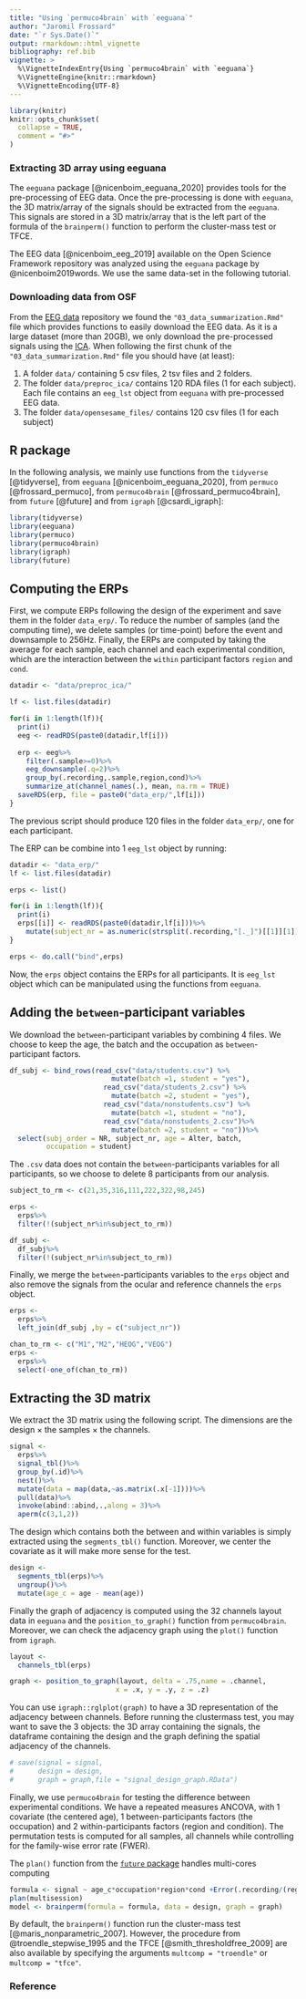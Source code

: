 ```yaml
---
title: "Using `permuco4brain` with `eeguana`"
author: "Jaromil Frossard"
date: "`r Sys.Date()`"
output: rmarkdown::html_vignette
bibliography: ref.bib
vignette: >
  %\VignetteIndexEntry{Using `permuco4brain` with `eeguana`}
  %\VignetteEngine{knitr::rmarkdown}
  %\VignetteEncoding{UTF-8}
---
```


```r
library(knitr)
knitr::opts_chunk$set(
  collapse = TRUE,
  comment = "#>"
)
```


### Extracting 3D array using eeguana

The `eeguana` package [@nicenboim_eeguana_2020] provides tools for the pre-processing of EEG data. Once the pre-processing is done with `eeguana`, the 3D matrix/array of the signals should be extracted from the `eeguana`. This signals are stored in a 3D matrix/array that is the left part of the formula of the `brainperm()` function to perform the cluster-mass test or TFCE.

The EEG data [@nicenboim_eeg_2019] available on the Open Science Framework repository was analyzed using the `eeguana` package by @nicenboim2019words. We use the same data-set in the following tutorial.

### Downloading data from OSF

From the [EEG data](https://osf.io/ut7xq/) repository we found the `"03_data_summarization.Rmd"` file which provides functions to easily download the EEG data. As it is a large dataset (more than 20GB), we only download the pre-processed signals using the [ICA](https://en.wikipedia.org/wiki/Independent_component_analysis). When following the first chunk of the `"03_data_summarization.Rmd"` file you should have (at least):

1. A folder `data/` containing 5 csv files, 2 tsv files and 2 folders. 
2. The folder `data/preproc_ica/` contains 120 RDA files (1 for each subject). Each file contains an `eeg_lst` object from `eeguana` with pre-processed EEG data.
3. The folder `data/opensesame_files/` contains 120 csv files (1 for each subject)


## R package

In the following analysis, we mainly use functions from the `tidyverse` [@tidyverse], from `eeguana` [@nicenboim_eeguana_2020], from `permuco` [@frossard_permuco], from `permuco4brain` [@frossard_permuco4brain], from `future` [@future] and from `igraph` [@csardi_igraph]:

```r
library(tidyverse)
library(eeguana)
library(permuco)
library(permuco4brain)
library(igraph)
library(future)
```


## Computing the ERPs

First, we compute ERPs following the design of the experiment and save them in the folder `data_erp/`. To reduce the number of samples (and the computing time), we delete samples (or time-point) before the event and downsample to 256Hz. Finally, the ERPs are computed by taking the average for each sample, each channel and each experimental condition, which are the interaction between the `within` participant factors `region` and `cond`.



```r
datadir <- "data/preproc_ica/"

lf <- list.files(datadir)

for(i in 1:length(lf)){
  print(i)
  eeg <- readRDS(paste0(datadir,lf[i]))
  
  erp <- eeg%>%
    filter(.sample>=0)%>%
    eeg_downsample(.q=2)%>%
    group_by(.recording,.sample,region,cond)%>%
    summarize_at(channel_names(.), mean, na.rm = TRUE)
  saveRDS(erp, file = paste0("data_erp/",lf[i]))
}
```

The previous script should produce 120 files in the folder `data_erp/`, one for each participant.

The ERP can be combine into 1 `eeg_lst` object by running:

```r
datadir <- "data_erp/"
lf <- list.files(datadir)

erps <- list()

for(i in 1:length(lf)){
  print(i)
  erps[[i]] <- readRDS(paste0(datadir,lf[i]))%>%
    mutate(subject_nr = as.numeric(strsplit(.recording,"[._]")[[1]][1]))
}

erps <- do.call("bind",erps)
```

Now, the `erps` object contains the ERPs for all participants. It is  `eeg_lst` object which can be manipulated using the functions from `eeguana`.

## Adding the `between`-participant variables

We download the `between`-participant variables by combining 4 files. We choose to keep the age, the batch and the occupation as `between`-participant factors. 

```r
df_subj <- bind_rows(read_csv("data/students.csv") %>%
                         mutate(batch =1, student = "yes"),
                       read_csv("data/students_2.csv") %>%
                         mutate(batch =2, student = "yes"),
                       read_csv("data/nonstudents.csv") %>%
                         mutate(batch =1, student = "no"),
                       read_csv("data/nonstudents_2.csv")%>%
                         mutate(batch =2, student = "no"))%>%
  select(subj_order = NR, subject_nr, age = Alter, batch, 
         occupation = student)
```


The `.csv` data does not contain the `between`-participants variables for all participants, so we choose to delete 8 participants from our analysis. 


```r
subject_to_rm <- c(21,35,316,111,222,322,98,245)

erps <- 
  erps%>%
  filter(!(subject_nr%in%subject_to_rm))

df_subj <- 
  df_subj%>%
  filter(!(subject_nr%in%subject_to_rm))
```

Finally, we merge the `between`-participants variables to the `erps` object and also remove the signals from the ocular and reference channels the `erps` object.

```r
erps <- 
  erps%>%
  left_join(df_subj ,by = c("subject_nr"))

chan_to_rm <- c("M1","M2","HEOG","VEOG")
erps <- 
  erps%>%
  select(-one_of(chan_to_rm))
```

## Extracting the 3D matrix

We extract the 3D matrix using the following script. The dimensions are the design $\times$ the samples $\times$ the channels.

```r
signal <- 
  erps%>%
  signal_tbl()%>%
  group_by(.id)%>%
  nest()%>%
  mutate(data = map(data,~as.matrix(.x[-1])))%>%
  pull(data)%>%
  invoke(abind::abind,.,along = 3)%>%
  aperm(c(3,1,2))
```

The design which contains both the between and within variables is simply extracted using the `segments_tbl()` function. Moreover, we center the covariate as it will make more sense for the test.

```r
design <- 
  segments_tbl(erps)%>%
  ungroup()%>%
  mutate(age_c = age - mean(age))
```


Finally the graph of adjacency is computed using the 32 channels layout data in `eeguana` and the `position_to_graph()` function from `permuco4brain`. Moreover, we can check the adjacency graph using the `plot()` function from `igraph`.

```r
layout <- 
  channels_tbl(erps)

graph <- position_to_graph(layout, delta = .75,name = .channel,
                          x = .x, y = .y, z = .z)
```

You can use `igraph::rglplot(graph)` to have a 3D representation of the adjacency between channels.
Before running the clustermass test, you may want to save the 3 objects: the 3D array containing the signals, the dataframe containing the design and the graph defining the spatial adjacency of the channels.

```r
# save(signal = signal,
#      design = design,
#      graph = graph,file = "signal_design_graph.RData")
```

Finally, we use `permuco4brain` for testing the difference between experimental conditions. We have a repeated measures ANCOVA, with 1 covariate (the centered age), 1 between-participants factors (the occupation) and 2 within-participants factors (region and condition). The permutation tests is computed for all samples, all channels while controlling for the family-wise error rate (FWER).

The `plan()` function from the [`future` package](https://github.com/HenrikBengtsson/future) handles multi-cores computing


```r
formula <- signal ~ age_c*occupation*region*cond +Error(.recording/(region*cond))
plan(multisession)
model <- brainperm(formula = formula, data = design, graph = graph)
```

By default, the `brainperm()` function run the cluster-mass test [@maris_nonparametric_2007]. However, the procedure from @troendle_stepwise_1995 and the TFCE [@smith_thresholdfree_2009] are also available by specifying the arguments `multcomp = "troendle"` or `multcomp = "tfce"`.

### Reference

